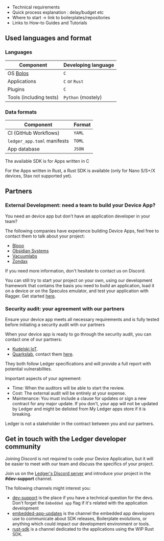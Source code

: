 - Technical requirements
- Quick process explanation : delay/budget etc 
- Where to start -> link to boilerplates/repositories
- Links to How-to Guides and Tutorials




## Used languages and format


### Languages

| Component               | Developing language |
| ----------------------- | ------------------- |
| OS [Bolos](./architecture/bolos)    | `C`                 |
| Applications            | `C` or `Rust`       |
| Plugins                 | `C`                 |
| Tools (including tests) | `Python` (mostely)  |


### Data formats

| Component                   | Format   |
| --------------------------- | -------- |
| CI (GitHub Workflows)       | `YAML`   |
| `ledger_app.toml` manifests | `TOML`   |
| App database                | `JSON`   |

The available SDK is for Apps written in C

For the Apps written in Rust, a Rust SDK is available (only for Nano S/S+/X devices, Stax not supported yet).


## Partners

### External Development: need a team to build your Device App?

You need an device app but don't have an application developer in your team?

The following companies have experience building Device Apps, feel free to contact them to talk about your project:
- [Blooo](https://blooo.io/en/ledger-wallet-integration/)
- [Obsidian Systems](https://obsidian.systems/)
- [Vacuumlabs](https://vacuumlabs.com/ledger )
- [Zondax](https://zondax.ch/)

If you need more information, don't hesitate to contact us on Discord.

You can still try to start your project on your own, using our development framework that contains the basis you need to
build an application, load it on a device or on the Speculos emulator, and test your application with Ragger. Get started [here](../develop/quickstart/).


### Security audit: your agreement with our partners

<Callout type="info" emoji="ℹ️">
  Ensure your device app meets all necessary requirements and is fully tested before initiating a security audit with our partners
</Callout>

When your device app is ready to go through the security audit, you can contact one of our partners:

- [Kudelski IoT]( https://www.kudelski-iot.com/services-and-systems/ledger-security-audit).
- [Quarkslab](https://www.quarkslab.com/), contact them [here](mailto:qb_ledger@quarkslab.com).

They both follow Ledger specifications and will provide a full report with potential vulnerabilites.

Important aspects of your agreement:
- Time: When the auditors will be able to start the review.
- Cost: The external audit will be entirely at your expense.
- Maintenance: You must include a clause for updates or sign a new contract for any major update. If you don't, your app will not be updated by Ledger and might be delisted from My Ledger apps store if it is breaking.

<Callout type="info" emoji="ℹ️">
  Ledger is not a stakeholder in the contract between you and our partners.
</Callout>


## Get in touch with the Ledger developer community

Joining Discord is not required to code your Device Application, but it will be easier to meet with our team and
discuss the specifics of your project.

Join us on the [Ledger's Discord server](https://developers.ledger.com/discord/) and introduce your project in the
**#dev-support** channel.

The following channels might interest you:

- [dev-support](https://discord.com/channels/885256081289379850/1007621744732950590) is the place if you have
  a technical question for the devs. Don't forget the `Embedded app` flag if it's related with the application
  development
- [embedded-app-updates](https://discord.com/channels/885256081289379850/907623554542080070) is the channel the
  embedded app developers use to communicate about SDK releases, Boilerplate evolutions, or anything which could impact
  our development environment or tools.
- [rust-sdk](https://discord.com/channels/885256081289379850/912241185677000704) is a channel dedicated to the
  applications using the WIP Rust SDK.